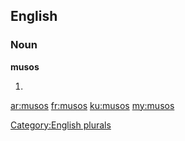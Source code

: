 {{also|mūsos}}
==English==

===Noun===
'''musos'''

# {{plural of|[[muso]]}}

[[Category:English plurals]]

[[ar:musos]]
[[fr:musos]]
[[ku:musos]]
[[my:musos]]